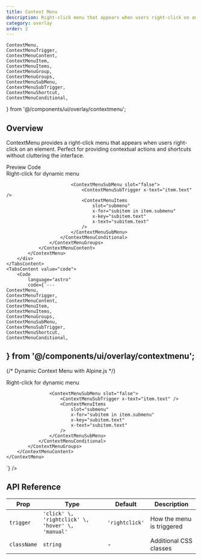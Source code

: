 ```yaml
---
title: Context Menu
description: Right-click menu that appears when users right-click on an element
category: overlay
order: 2
---
```


    ContextMenu,
    ContextMenuTrigger,
    ContextMenuContent,
    ContextMenuItem,
    ContextMenuItems,
    ContextMenuGroup,
    ContextMenuGroups,
    ContextMenuSubMenu,
    ContextMenuSubTrigger,
    ContextMenuShortcut,
    ContextMenuConditional,
} from '@/components/ui/overlay/contextmenu';

## Overview

ContextMenu provides a right-click menu that appears when users right-click on an element. Perfect for providing contextual actions and shortcuts without cluttering the interface.

<Tabs defaultValue="preview" class="h-auto">
    <TabsList variant="pills" slot="list">
        <TabsTrigger value="preview" variant="pills">Preview</TabsTrigger>
        <TabsTrigger value="code" variant="pills">Code</TabsTrigger>
    </TabsList>
    <TabsContent value="preview" preview class="flex justify-center">
        <div
            x-data="{
                menuGroups: [
                    {
                        heading: 'File Actions',
                        items: [
                            { text: 'New File', shortcut: 'Ctrl+N' },
                            { text: 'Open File', shortcut: 'Ctrl+O' },
                            { text: 'Save File', shortcut: 'Ctrl+S' }
                        ]
                    },
                    {
                        heading: 'Edit Actions', 
                        items: [
                            { text: 'Cut', shortcut: 'Ctrl+X' },
                            { text: 'Copy', shortcut: 'Ctrl+C' },
                            { text: 'Paste', shortcut: 'Ctrl+V' },
                            { 
                                text: 'Share', 
                                submenu: [
                                    { text: 'Email' },
                                    { text: 'Copy Link' },
                                    { text: 'Social Media' }
                                ]
                            },
                            { text: 'Delete', shortcut: 'Del' }
                        ]
                    },
                ]
            }"
            class="text-center"
        >
            <ContextMenu trigger="rightclick">
                <ContextMenuTrigger>
                    <div class="w-64 h-40 bg-gradient-to-br from-cyan-50 to-blue-100 border rounded-lg flex items-center justify-center mx-auto">
                        <span class="text-center">Right-click for dynamic menu</span>
                    </div>
                </ContextMenuTrigger>
                <ContextMenuContent role="menu">
                    <ContextMenuGroups
                        x-for="group in menuGroups"
                        x-key="group.heading"
                        x-text="group.heading"
                    >
                        <ContextMenuConditional
                            x-for="item in group.items"
                            x-key="item.text"
                            condition="!item.submenu"
                        >
                            <ContextMenuItem slot="true" x-text="item.text">
                                <ContextMenuShortcut x-text="item.shortcut" />
                            </ContextMenuItem>

                            <ContextMenuSubMenu slot="false">
                                <ContextMenuSubTrigger x-text="item.text" />
                                <ContextMenuItems
                                    slot="submenu"
                                    x-for="subitem in item.submenu"
                                    x-key="subitem.text"
                                    x-text="subitem.text"
                                />
                            </ContextMenuSubMenu>
                        </ContextMenuConditional>
                    </ContextMenuGroups>
                </ContextMenuContent>
            </ContextMenu>
        </div>
    </TabsContent>
    <TabsContent value="code">
        <Code
            language="astro"
            code={`---
    ContextMenu,
    ContextMenuTrigger,
    ContextMenuContent,
    ContextMenuItem,
    ContextMenuItems,
    ContextMenuGroups,
    ContextMenuSubMenu,
    ContextMenuSubTrigger,
    ContextMenuShortcut,
    ContextMenuConditional,
} from '@/components/ui/overlay/contextmenu';
---

{/* Dynamic Context Menu with Alpine.js */}
<div
    x-data="{
        menuGroups: [
            {
                heading: 'File Actions',
                items: [
                    { text: 'New File', shortcut: 'Ctrl+N' },
                    { text: 'Open File', shortcut: 'Ctrl+O' },
                    { text: 'Save File', shortcut: 'Ctrl+S' }
                ]
            },
            {
                heading: 'Edit Actions', 
                items: [
                    { text: 'Cut', shortcut: 'Ctrl+X' },
                    { text: 'Copy', shortcut: 'Ctrl+C' },
                    { text: 'Paste', shortcut: 'Ctrl+V' },
                    { 
                        text: 'Share', 
                        submenu: [
                            { text: 'Email' },
                            { text: 'Copy Link' },
                            { text: 'Social Media' }
                        ]
                    },
                    { text: 'Delete', shortcut: 'Del' }
                ]
            },
        ]
    }"
>
    <ContextMenu trigger="rightclick">
        <ContextMenuTrigger>
            <div class="w-64 h-40 border rounded-lg flex items-center justify-center cursor-pointer">
                Right-click for dynamic menu
            </div>
        </ContextMenuTrigger>
        <ContextMenuContent role="menu">
            <ContextMenuGroups
                x-for="group in menuGroups"
                x-key="group.heading"
                x-text="group.heading"
            >
                <ContextMenuConditional
                    x-for="item in group.items"
                    x-key="item.text"
                    condition="!item.submenu"
                >
                    <ContextMenuItem slot="true" x-text="item.text">
                        <ContextMenuShortcut x-text="item.shortcut" />
                    </ContextMenuItem>

                    <ContextMenuSubMenu slot="false">
                        <ContextMenuSubTrigger x-text="item.text" />
                        <ContextMenuItems
                            slot="submenu"
                            x-for="subitem in item.submenu"
                            x-key="subitem.text"
                            x-text="subitem.text"
                        />
                    </ContextMenuSubMenu>
                </ContextMenuConditional>
            </ContextMenuGroups>
        </ContextMenuContent>
    </ContextMenu>
</div>`}
        />
    </TabsContent>
</Tabs>

## API Reference

| Prop        | Type                                        | Default       | Description                    |
| ----------- | ------------------------------------------- | ------------- | ------------------------------ |
| `trigger`   | `'click' \, 'rightclick' \, 'hover' \, 'manual'` | `'rightclick'` | How the menu is triggered      |
| `className` | `string`                                    | -             | Additional CSS classes         |